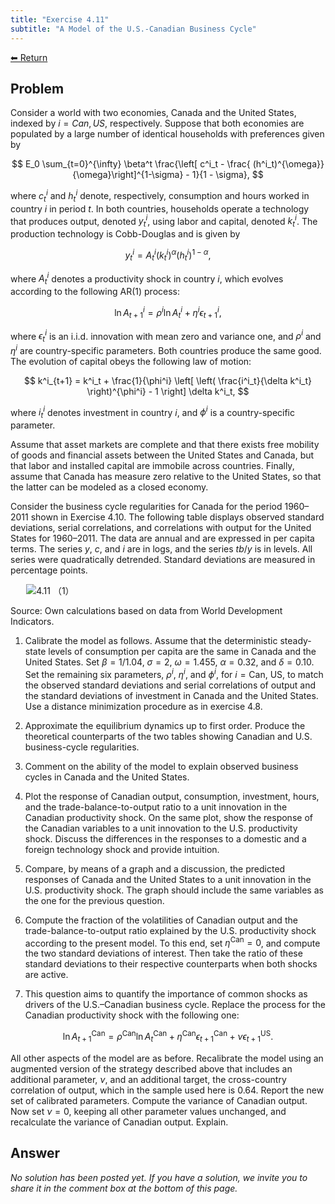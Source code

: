```yaml
---
title: "Exercise 4.11"
subtitle: "A Model of the U.S.-Canadian Business Cycle"
---
```

<a class="return-button" href="index.qmd">⬅ Return</a>

## Problem

Consider a world with two economies, Canada and the United States, indexed by $i=Can,US$, respectively. Suppose that both economies are populated by a large number of identical households with preferences given by

$$
E_0 \sum_{t=0}^{\infty} 
\beta^t \frac{\left[
c^i_t - \frac{
(h^i_t)^{\omega}}{\omega}\right]^{1-\sigma} - 1}{1 - \sigma},
$$

where $c^i_t$ and $h^i_t$ denote, respectively, consumption and hours worked in country $i$ in period $t$. In both countries, households operate a technology that produces output, denoted $y^i_t$, using labor and capital, denoted $k^i_t$. The production technology is Cobb-Douglas and is given by

$$
y^i_t = A^i_t (k^i_t)^{\alpha} (h^i_t)^{1-\alpha},
$$

where $A^i_t$ denotes a productivity shock in country $i$, which evolves according to the following AR(1) process:

$$
\ln A^i_{t+1} = \rho^i \ln A^i_t + \eta^i \epsilon^i_{t+1},
$$

where $\epsilon^i_t$ is an i.i.d. innovation with mean zero and variance one, and $\rho^i$ and $\eta^i$ are country-specific parameters. Both countries produce the same good. The evolution of capital obeys the following law of motion:

$$
k^i_{t+1} = k^i_t + \frac{1}{\phi^i} \left[ \left( \frac{i^i_t}{\delta k^i_t} \right)^{\phi^i} - 1 \right] \delta k^i_t,
$$

where $i^i_t$ denotes investment in country $i$, and $\phi^i$ is a country-specific parameter.

Assume that asset markets are complete and that there exists free mobility of goods and financial assets between the United States and Canada, but that labor and installed capital are immobile across countries. Finally, assume that Canada has measure zero relative to the United States, so that the latter can be modeled as a closed economy.

Consider the business cycle regularities for Canada for the period 1960–2011 shown in Exercise 4.10. The following table displays observed standard deviations, serial correlations, and correlations with output for the United States for 1960–2011. The data are annual and are expressed in per capita terms. The series $y$, $c$, and $i$ are in logs, and the series $tb/y$ is in levels. All series were quadratically detrended. Standard deviations are measured in percentage points.

<img src="figures/4_11_1.png" alt="4.11 （1）" style="display:block; margin:auto; max-width:90%;box-shadow:none; border:none;" />

Source: Own calculations based on data from World Development Indicators.

1. Calibrate the model as follows. Assume that the deterministic steady-state levels of consumption per capita are the same in Canada and the United States. Set $\beta = 1/1.04$, $\sigma = 2$, $\omega = 1.455$, $\alpha = 0.32$, and $\delta = 0.10$. Set the remaining six parameters, $\rho^i$, $\eta^i$, and $\phi^i$, for $i = \text{Can, US}$, to match the observed standard deviations and serial correlations of output and the standard deviations of investment in Canada and the United States. Use a distance minimization procedure as in exercise 4.8.

2. Approximate the equilibrium dynamics up to first order. Produce the theoretical counterparts of the two tables showing Canadian and U.S. business-cycle regularities.

3. Comment on the ability of the model to explain observed business cycles in Canada and the United States.

4. Plot the response of Canadian output, consumption, investment, hours, and the trade-balance-to-output ratio to a unit innovation in the Canadian productivity shock. On the same plot, show the response of the Canadian variables to a unit innovation to the U.S. productivity shock. Discuss the differences in the responses to a domestic and a foreign technology shock and provide intuition.

5. Compare, by means of a graph and a discussion, the predicted responses of Canada and the United States to a unit innovation in the U.S. productivity shock. The graph should include the same variables as the one for the previous question.

6. Compute the fraction of the volatilities of Canadian output and the trade-balance-to-output ratio explained by the U.S. productivity shock according to the present model. To this end, set $\eta^{\text{Can}} = 0$, and compute the two standard deviations of interest. Then take the ratio of these standard deviations to their respective counterparts when both shocks are active.

7. This question aims to quantify the importance of common shocks as drivers of the U.S.–Canadian business cycle. Replace the process for the Canadian productivity shock with the following one:
  
$$
\ln A^{\text{Can}}_{t+1} = \rho^{\text{Can}} \ln A^{\text{Can}}_t + \eta^{\text{Can}} \epsilon^{\text{Can}}_{t+1} + \nu \epsilon^{\text{US}}_{t+1}.
$$

All other aspects of the model are as before. Recalibrate the model using an augmented version of the strategy described above that includes an additional parameter, $\nu$, and an additional target, the cross-country correlation of output, which in the sample used here is 0.64. Report the new set of calibrated parameters. Compute the variance of Canadian output. Now set $\nu = 0$, keeping all other parameter values unchanged, and recalculate the variance of Canadian output. Explain.

## Answer

_No solution has been posted yet. If you have a solution, we invite you to share it in the comment box at the bottom of this page._